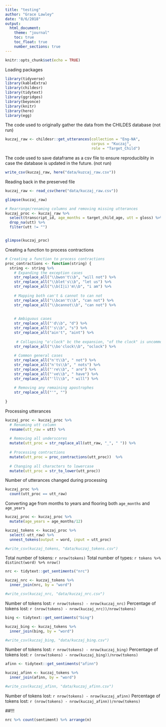 ```yaml
---
title: "testing"
author: "Grace Lawley"
date: "8/6/2018"
output: 
  html_document:
    theme: "journal"
    toc: true
    toc_float: true
    number_sections: true
---
```


```r
knitr::opts_chunk$set(echo = TRUE)
```

Loading packages
```r
library(tidyverse)
library(kableExtra)
library(childesr)
library(tidytext)
library(ggridges)
library(beyonce)
library(knitr)
library(here)
library(egg)
```


The code used to originally gather the data from the CHILDES database (not run)
```r
kuczaj_raw <- childesr::get_utterances(collection = "Eng-NA",
                                       corpus = "Kuczaj",
                                       role = "Target_Child")
```

The code used to save dataframe as a csv file to ensure reproduciblity in case the database is updated in the future. (not run)
```r
write_csv(kuczaj_raw, here("data/kuzcaj_raw.csv"))
```


Reading back in the preserved file
```r
kuczaj_raw <- read_csv(here("data/kuczaj_raw.csv"))
```


```r
glimpse(kuczaj_raw)
```


```r
# Rearrange/renaming columns and removing missing utterances
kuczaj_proc <- kuczaj_raw %>% 
  select(transcript_id, age_months = target_child_age, utt = gloss) %>% 
  drop_na(utt) %>% 
  filter(utt != "") 


glimpse(kuczaj_proc)
```



Creating a function to process contractions
```r
# Creating a function to process contractions
proc_contractions <- function(string) {
  string <- string %>% 
    # Expanding the exception cases
    str_replace_all("\\bwon't\\b", "will not") %>%
    str_replace_all("\\blet's\\b", "let us") %>% 
    str_replace_all("\\b(I|i)'m\\b", "i am") %>% 
    
    # Mapping both can't & cannot to can not
    str_replace_all("\\bcan't\\b", "can not") %>% 
    str_replace_all("\\bcannot\\b", "can not") %>% 
    
    
    # Ambiguous cases
    str_replace_all("'d\\b", "d") %>% 
    str_replace_all("'s\\b", "s") %>% 
    str_replace_all("ain't", "aint") %>%
    
     # Collapsing "o'clock" bc the expansion, "of the clock" is uncommon/archaic
    str_replace_all("\\bo'clock\\b", "oclock") %>% 
    
    # Common general cases
    str_replace_all("n't\\b", " not") %>% 
    str_replace_all("n'ts\\b", " nots") %>% 
    str_replace_all("'re\\b", " are") %>% 
    str_replace_all("'ve\\b", " have") %>% 
    str_replace_all("'ll\\b", " will") %>% 
    
    # Removing any remaining apostrophes
    str_replace_all("'", "")
    
}
```

Processing utterances
```r
kuczaj_proc <- kuczaj_proc %>% 
  # Renaming utt column
  rename(utt_raw = utt) %>% 
  
  # Removing all underscores
  mutate(utt_proc = str_replace_all(utt_raw, "_", " ")) %>% 
  
  # Processing contractions
  mutate(utt_proc = proc_contractions(utt_proc))  %>% 
  
  # Changing all characters to lowercase
  mutate(utt_proc = str_to_lower(utt_proc))
```

Number of utterances changed during processing
```r
kuczaj_proc %>% 
  count(utt_proc == utt_raw)
```


Converting age from months to years and flooring both `age_months` and `age_years`
```r
kuczaj_proc <- kuczaj_proc %>% 
  mutate(age_years = age_months/12) 
```



```r
kuczaj_tokens <- kuczaj_proc %>% 
  select(-utt_raw) %>% 
  unnest_tokens(output = word, input = utt_proc)

#write_csv(kuczaj_tokens, "data/kuczaj_tokens.csv")
```

Total number of tokens: `r nrow(tokens)` 
Total number of types: `r tokens %>% distinct(word) %>% nrow()`

```r
nrc <- tidytext::get_sentiments("nrc")

kuczaj_nrc <- kuczaj_tokens %>% 
  inner_join(nrc, by = "word")

#write_csv(kuczaj_nrc, "data/kuczaj_nrc.csv")
```

Number of tokens lost: `r nrow(tokens) - nrow(kuczaj_nrc)`
Percentage of tokens lost: `r (nrow(tokens) - nrow(kuczaj_nrc))/nrow(tokens)`


```r
bing <- tidytext::get_sentiments("bing")

kuczaj_bing <- kuczaj_tokens %>% 
  inner_join(bing, by = "word")

#write_csv(kuczaj_bing, "data/kuczaj_bing.csv")
```

Number of tokens lost: `r nrow(tokens) - nrow(kuczaj_bing)`
Percentage of tokens lost: `r (nrow(tokens) - nrow(kuczaj_bing))/nrow(tokens)`

```r
afinn <- tidytext::get_sentiments("afinn")

kuczaj_afinn <- kuczaj_tokens %>% 
  inner_join(afinn, by = "word")

#write_csv(kuczaj_afinn, "data/kuczaj_afinn.csv")
```
Number of tokens lost: `r nrow(tokens) - nrow(kuczaj_afinn)`
Percentage of tokens lost: `r (nrow(tokens) - nrow(kuczaj_afinn))/nrow(tokens)`

##!!!
```r
nrc %>% count(sentiment) %>% arrange(n)

```


